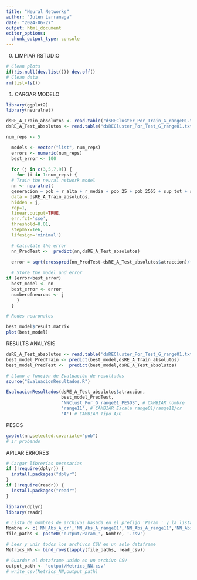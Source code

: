 ---
title: "Neural Networks"
author: "Julen Larranaga"
date: "2024-06-27"
output: html_document
editor_options: 
  chunk_output_type: console
---
0. LIMPIAR RSTUDIO
```{r}
# Clean plots
if(!is.null(dev.list())) dev.off()
# Clean data
rm(list=ls())
```

1. CARGAR MODELO
```{r}
library(ggplot2)
library(neuralnet)

dsRE_A_Train_absolutos <- read.table("dsRECluster_Por_Train_G_range01.txt", header=TRUE)
dsRE_A_Test_absolutos <- read.table("dsRECluster_Por_Test_G_range01.txt", header=TRUE)

num_reps <- 5

  models <- vector("list", num_reps)
  errors <- numeric(num_reps)
  best_error <- 100
  
  for (j in c(3,5,7,9)) {
    for (i in 1:num_reps) {
  # Train the neural network model
  nn <- neuralnet(
  generacion ~ pob + r_alta + r_media + pob_25 + pob_2565 + sup_tot + sr_sup + i_sup + cluster_1 + cluster_2,
  data = dsRE_A_Train_absolutos,
  hidden = j, 
  rep=1,
  linear.output=TRUE,
  err.fct='sse',
  threshold=0.01,
  stepmax=1e6,
  lifesign='minimal')

  # Calculate the error
  nn_PredTest <-  predict(nn,dsRE_A_Test_absolutos)  
  
  error = sqrt(crossprod(nn_PredTest-dsRE_A_Test_absolutos$atraccion)/(nrow(dsRE_A_Test_absolutos)))

  # Store the model and error
if (error<best_error)
  best_model <- nn
  best_error <- error
  numberofneurons <- j
    }
  }

# Redes neuronales

best_model$result.matrix
plot(best_model)
```
RESULTS ANALYSIS
```{r}
dsRE_A_Test_absolutos <- read.table('dsRECluster_Por_Test_G_range01.txt', header=TRUE)
best_model_PredTrain <- predict(best_model,dsRE_A_Train_absolutos)
best_model_PredTest <-  predict(best_model,dsRE_A_Test_absolutos)

# Llamo a función de Evaluación de resultados
source("EvaluacionResultados.R")

EvaluacionResultados(dsRE_A_Test_absolutos$atraccion,
                     best_model_PredTest,
                     'NNClust_Por_G_range01_PESOS', # CAMBIAR nombre
                     'range11', # CAMBIAR Escala range01/range11/cr
                     'A') # CAMBIAR Tipo A/G
```
PESOS
```{r}
gwplot(nn,selected.covariate="pob")
# ir probando

```

APILAR ERRORES
```{r}
# Cargar librerías necesarias
if (!require(dplyr)) {
  install.packages("dplyr")
}
if (!require(readr)) {
  install.packages("readr")
}

library(dplyr)
library(readr)

# Lista de nombres de archivos basada en el prefijo 'Param_' y la lista Nombre
Nombre <- c('NN_Abs_A_cr','NN_Abs_A_range01','NN_Abs_A_range11','NN_Abs_G_cr','NN_Abs_G_range01','NN_Abs_G_range11','NN_Por_A_range01','NN_Por_G_range01','NNClus_Abs_G_range11','NNClus_Por_G_range01','NNClust_Abs_A_range01','NNClust_Abs_A_range11','NNClust_Por_A_range01')
file_paths <- paste0('output/Param_', Nombre, '.csv')

# Leer y unir todos los archivos CSV en un solo dataframe
Metrics_NN <- bind_rows(lapply(file_paths, read_csv))

# Guardar el dataframe unido en un archivo CSV
output_path <- 'output/Metrics_NN.csv'
# write_csv(Metrics_NN,output_path)
```

